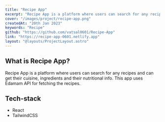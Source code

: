 ---
title: "Recipe App"
excerpt: "Recipe App is a platform where users can search for any recipes and can get their cuisine, ingredients and their nutritional info"
cover: "/images/project/recipe-app.png"
createdAt: "20th Jan 2023"
keywords: "Recipe"
github: "https://github.com/vatsal0601/Recipe-App"
link: "https://recipe-app-0601.netlify.app"
layout: "@layouts/ProjectLayout.astro"
---

## What is Recipe App?

Recipe App is a platform where users can search for any recipes and can get their cuisine, ingredients and their nutritional info. This app uses Edamam API for fetching the recipes.

## Tech-stack

- React
- TailwindCSS
